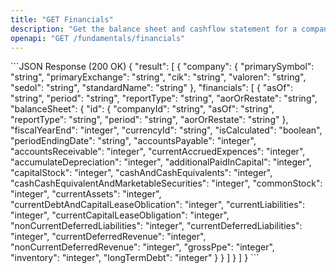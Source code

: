 ```yaml
---
title: "GET Financials"
description: "Get the balance sheet and cashflow statement for a company. Although symbols, and cik are technically optional, if no parameters are included with the response, the result will be empty"
openapi: "GET /fundamentals/financials"
---
```

<ResponseExample>
```JSON Response (200 OK)
{
  "result": [
    {
      "company": {
        "primarySymbol": "string",
        "primaryExchange": "string",
        "cik": "string",
        "valoren": "string",
        "sedol": "string",
        "standardName": "string"
      },
      "financials": [
        {
          "asOf": "string",
          "period": "string",
          "reportType": "string",
          "aorOrRestate": "string",
          "balanceSheet": {
            "id": {
              "companyId": "string",
              "asOf": "string",
              "reportType": "string",
              "period": "string",
              "aorOrRestate": "string"
            },
            "fiscalYearEnd": "integer",
            "currencyId": "string",
            "isCalculated": "boolean",
            "periodEndingDate": "string",
            "accountsPayable": "integer",
            "accountsReceivable": "integer",
            "currentAccruedExpences": "integer",
            "accumulateDepreciation": "integer",
            "additionalPaidInCapital": "integer",
            "capitalStock": "integer",
            "cashAndCashEquivalents": "integer",
            "cashCashEquivalentAndMarketableSecurities": "integer",
            "commonStock": "integer",
            "currentAssets": "integer",
            "currentDebtAndCapitalLeaseOblication": "integer",
            "currentLiabilities": "integer",
            "currentCapitalLeaseObligation": "integer",
            "nonCurrentDeferredLiabilities": "integer",
            "currentDeferredLiabilities": "integer",
            "currentDeferredRevenue": "integer",
            "nonCurrentDeferredRevenue": "integer",
            "grossPpe": "integer",
            "inventory": "integer",
            "longTermDebt": "integer"
          }
        }
      ]
    }
  ]
}
```
</ResponseExample>